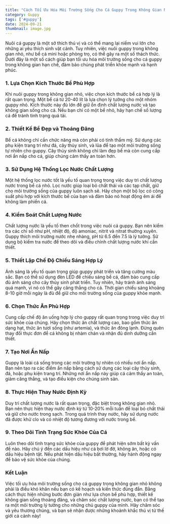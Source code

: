 ```yaml
---
title: "Cách Tối Ưu Hóa Môi Trường Sống Cho Cá Guppy Trong Không Gian Nhỏ"
category: Guppy
tags: ['#guppy']
date: 2024-09-21
thumbnail: image.jpg
---
```


Nuôi cá guppy là một sở thích thú vị và có thể mang lại niềm vui lớn cho những ai yêu thích sinh vật cảnh. Tuy nhiên, việc nuôi guppy trong không gian nhỏ, như bể cá mini hoặc phòng trọ, có thể gây ra một số thách thức. Dưới đây là một số cách giúp bạn tối ưu hóa môi trường sống cho cá guppy trong không gian hạn chế, đảm bảo chúng phát triển khỏe mạnh và hạnh phúc.

### 1. **Lựa Chọn Kích Thước Bể Phù Hợp**
Khi nuôi guppy trong không gian nhỏ, việc chọn kích thước bể cá hợp lý là rất quan trọng. Một bể cá từ 20-40 lít là lựa chọn lý tưởng cho một nhóm guppy nhỏ. Kích thước này đủ lớn để giữ ổn định chất lượng nước và tạo không gian sống cho cá. Nếu bạn chỉ có một bể nhỏ, hãy hạn chế số lượng cá để tránh tình trạng quá tải.

### 2. **Thiết Kế Bể Đẹp và Thoáng Đãng**
Bể cá không chỉ cần chức năng mà còn phải có tính thẩm mỹ. Sử dụng các phụ kiện trang trí như đá, cây thủy sinh, và lũa để tạo một môi trường sống tự nhiên cho guppy. Cây thủy sinh không chỉ làm đẹp bể mà còn cung cấp nơi ẩn nấp cho cá, giúp chúng cảm thấy an toàn hơn.

### 3. **Sử Dụng Hệ Thống Lọc Nước Chất Lượng**
Một hệ thống lọc nước tốt là yếu tố quan trọng trong việc duy trì chất lượng nước trong bể cá nhỏ. Lọc nước giúp loại bỏ chất thải và các tạp chất, giữ cho môi trường sống của guppy luôn sạch sẽ. Hãy chọn một bộ lọc có công suất phù hợp với kích thước bể của bạn và đảm bảo nó hoạt động êm ái để không làm phiền cá.

### 4. **Kiểm Soát Chất Lượng Nước**
Chất lượng nước là yếu tố then chốt trong việc nuôi cá guppy. Bạn nên kiểm tra các chỉ số như pH, nhiệt độ, độ amoniac, nitrit và nitrat thường xuyên. Guppy thích môi trường nước nhẹ nhàng, pH từ 6.5 đến 7.5 là lý tưởng. Sử dụng bộ kiểm tra nước để theo dõi và điều chỉnh chất lượng nước khi cần thiết.

### 5. **Thiết Lập Chế Độ Chiếu Sáng Hợp Lý**
Ánh sáng là yếu tố quan trọng giúp guppy phát triển và tăng cường màu sắc. Bạn có thể sử dụng đèn LED để chiếu sáng bể cá, đảm bảo cung cấp đủ ánh sáng cho cây thủy sinh phát triển. Tuy nhiên, hãy tránh ánh sáng quá mạnh, vì nó có thể gây căng thẳng cho cá. Thời gian chiếu sáng khoảng 8-10 giờ mỗi ngày là đủ để giữ cho môi trường sống của guppy khỏe mạnh.

### 6. **Chọn Thức Ăn Phù Hợp**
Cung cấp chế độ ăn uống hợp lý cho guppy rất quan trọng trong việc duy trì sức khỏe của chúng. Hãy chọn thức ăn chất lượng cao, bao gồm thức ăn dạng hạt, thức ăn tươi sống (như artemia), và thức ăn đông lạnh. Đừng quên thay đổi thực đơn để cá không bị nhàm chán và nhận đủ dinh dưỡng cần thiết.

### 7. **Tạo Nơi Ẩn Nấp**
Guppy là loài cá sống trong các môi trường tự nhiên có nhiều nơi ẩn nấp. Bạn nên tạo ra các điểm ẩn nấp bằng cách sử dụng các loại cây thủy sinh, đá, hoặc phụ kiện trang trí. Những nơi ẩn nấp này giúp cá cảm thấy an toàn, giảm căng thẳng, và tạo điều kiện cho chúng sinh sản.

### 8. **Thực Hiện Thay Nước Định Kỳ**
Duy trì chất lượng nước là rất quan trọng, đặc biệt trong không gian nhỏ. Bạn nên thực hiện thay nước định kỳ từ 10-20% mỗi tuần để loại bỏ chất thải và giữ cho nước trong sạch. Trong quá trình thay nước, hãy sử dụng nước đã được khử clo và có nhiệt độ tương đương với nước trong bể.

### 9. **Theo Dõi Tình Trạng Sức Khỏe Của Cá**
Luôn theo dõi tình trạng sức khỏe của guppy để phát hiện sớm bất kỳ vấn đề nào. Hãy chú ý đến các dấu hiệu như cá bơi lờ đờ, không ăn, hoặc có dấu hiệu bệnh tật. Nếu phát hiện dấu hiệu bất thường, hãy hành động ngay để bảo vệ sức khỏe của chúng.

### Kết Luận
Việc tối ưu hóa môi trường sống cho cá guppy trong không gian nhỏ không phải là điều khó khăn nếu bạn có kế hoạch và kiến thức đúng đắn. Bằng cách thực hiện những bước đơn giản như lựa chọn bể phù hợp, thiết kế không gian sống thoáng đãng, và chăm sóc chất lượng nước, bạn có thể tạo ra một môi trường lý tưởng cho những chú guppy của mình. Hãy chăm sóc và yêu thương chúng, và bạn sẽ nhận được những khoảnh khắc thú vị từ thế giới cá cảnh này!